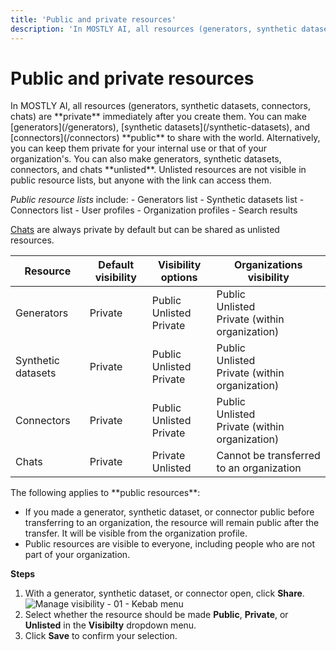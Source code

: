 ```yaml
---
title: 'Public and private resources'
description: 'In MOSTLY AI, all resources (generators, synthetic datasets, connectors, chats) are private by default. You can make generators and synthetic datasets public to share them with the world or keep them private for internal use.'
---
```



# Public and private resources

<PrivateResourceIcon />
In MOSTLY AI, all resources (generators, synthetic datasets, connectors, chats) are **private** immediately after you create them.

<PublicResourceIcon />
You can make [generators](/generators), [synthetic datasets](/synthetic-datasets), and [connectors](/connectors) **public** to share with the world. Alternatively, you can keep them private for your internal use or that of your organization's.

<UnlistedResourceIcon />
You can also make generators, synthetic datasets, connectors, and chats **unlisted**. Unlisted resources are not visible in public resource lists, but anyone with the link can access them.

<CustomCallout>

_Public resource lists_ include: - Generators list - Synthetic datasets list - Connectors list - User profiles - Organization profiles - Search results

</CustomCallout>

[Chats](/assistant) are always private by default but can be shared as unlisted resources.

| Resource           | Default visibility            | Visibility options                                                                                  | Organizations visibility                                                                                                  |
| ------------------ | ----------------------------- | --------------------------------------------------------------------------------------------------- | ------------------------------------------------------------------------------------------------------------------------- |
| Generators         | <PrivateResourceIcon/>Private | <PublicResourceIcon/>Public<br /><UnlistedResourceIcon/>Unlisted<br /><PrivateResourceIcon/>Private | <PublicResourceIcon/>Public<br /><UnlistedResourceIcon/>Unlisted<br /><PrivateResourceIcon/>Private (within organization) |
| Synthetic datasets | <PrivateResourceIcon/>Private | <PublicResourceIcon/>Public<br /><UnlistedResourceIcon/>Unlisted<br /><PrivateResourceIcon/>Private | <PublicResourceIcon/>Public<br /><UnlistedResourceIcon/>Unlisted<br /><PrivateResourceIcon/>Private (within organization) |
| Connectors         | <PrivateResourceIcon/>Private | <PublicResourceIcon/>Public<br /><UnlistedResourceIcon/>Unlisted<br /><PrivateResourceIcon/>Private | <PublicResourceIcon/>Public<br /><UnlistedResourceIcon/>Unlisted<br /><PrivateResourceIcon/>Private (within organization) |
| Chats              | <PrivateResourceIcon/>Private | <PrivateResourceIcon/>Private<br /><UnlistedResourceIcon/>Unlisted                                  | Cannot be transferred to an organization                                                                                  |

<Callout>
The following applies to **public resources**:

- If you made a generator, synthetic dataset, or connector public before transferring to an organization, the resource will remain public after the transfer. It will be visible from the organization profile.
- Public resources are visible to everyone, including people who are not part of your organization.

</Callout>

**Steps**

1. With a generator, synthetic dataset, or connector open, click **Share**.
   <Image src="/docimages/organizations/add-assets-01-select-share.webp" alt="Manage visibility - 01 - Kebab menu" width={700} height={300} />
2. Select whether the resource should be made **Public**, **Private**, or **Unlisted** in the **Visibilty** dropdown menu.
3. Click **Save** to confirm your selection.

